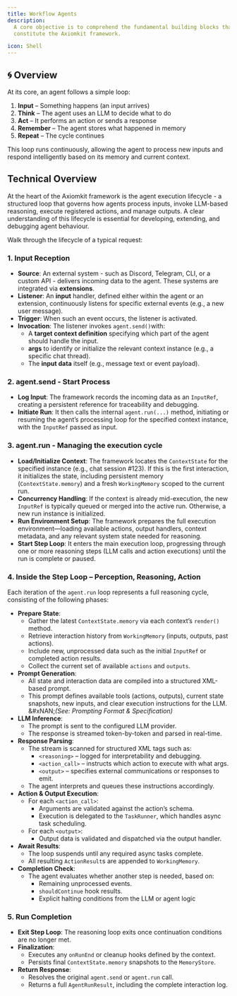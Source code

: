 ```yaml
---
title: Workflow Agents
description: 
  A core objective is to comprehend the fundamental building blocks that
  constitute the Axiomkit framework.

icon: Shell
---
```

## 🌀 Overview

At its core, an agent follows a simple loop:

1. **Input** – Something happens (an input arrives)
2. **Think** – The agent uses an LLM to decide what to do
3. **Act** – It performs an action or sends a response
4. **Remember** – The agent stores what happened in memory
5. **Repeat** – The cycle continues

This loop runs continuously, allowing the agent to process new inputs and respond intelligently based on its memory and current context.

## Technical Overview

At the heart of the Axiomkit framework is the agent execution lifecycle - a structured loop that governs how agents process inputs, invoke LLM-based reasoning, execute registered actions, and manage outputs. A clear understanding of this lifecycle is essential for developing, extending, and debugging agent behaviour.

Walk through the lifecycle of a typical request:

### 1. Input Reception

* **Source**: An external system - such as Discord, Telegram, CLI, or a custom API - delivers incoming data to the agent. These systems are integrated via **extensions**.
* **Listener**: An **input** handler, defined either within the agent or an extension, continuously listens for specific external events (e.g., a new user message).
* **Trigger**: When such an event occurs, the listener is activated.
* **Invocation**: The listener invokes `agent.send()`with:
  * A **target context definition** specifying which part of the agent should handle the input.
  * **args** to identify or initialize the relevant context instance (e.g., a specific chat thread).
  * The **input data** itself (e.g., message text or event payload).

### 2. agent.send - Start Process

* **Log Input**: The framework records the incoming data as an `InputRef`, creating a persistent reference for traceability and debugging.
* **Initiate Run**: It then calls the internal `agent.run(...)` method, initiating or resuming the agent’s processing loop for the specified context instance, with the `InputRef` passed as input.

### 3. agent.run - Managing the execution cycle

* **Load/Initialize Context**: The framework locates the `ContextState` for the specified instance (e.g., chat session #123). If this is the first interaction, it initializes the state, including persistent memory (`ContextState.memory`) and a fresh `WorkingMemory` scoped to the current run.
* **Concurrency Handling**: If the context is already mid-execution, the new `InputRef` is typically queued or merged into the active run. Otherwise, a new run instance is initialized.
* **Run Environment Setup**: The framework prepares the full execution environment—loading available actions, output handlers, context metadata, and any relevant system state needed for reasoning.
* **Start Step Loop**: It enters the main execution loop, progressing through one or more reasoning steps (LLM calls and action executions) until the run is complete or paused.

### 4. Inside the Step Loop – Perception, Reasoning, Action

Each iteration of the `agent.run` loop represents a full reasoning cycle, consisting of the following phases:

* **Prepare State**:
  * Gather the latest `ContextState.memory` via each context’s `render()` method.
  * Retrieve interaction history from `WorkingMemory` (inputs, outputs, past actions).
  * Include new, unprocessed data such as the initial `InputRef` or completed action results.
  * Collect the current set of available `actions` and `outputs`.
* **Prompt Generation**:
  * All state and interaction data are compiled into a structured XML-based prompt.
  * This prompt defines available tools (actions, outputs), current state snapshots, new inputs, and clear execution instructions for the LLM.\
    &#xNAN;_(See: Prompting Format & Specification)_
* **LLM Inference**:
  * The prompt is sent to the configured LLM provider.
  * The response is streamed token-by-token and parsed in real-time.
* **Response Parsing**:
  * The stream is scanned for structured XML tags such as:
    * `<reasoning>` – logged for interpretability and debugging.
    * `<action_call>` – instructs which action to execute with what args.
    * `<output>` – specifies external communications or responses to emit.
  * The agent interprets and queues these instructions accordingly.
* **Action & Output Execution**:
  * For each `<action_call>`:
    * Arguments are validated against the action’s schema.
    * Execution is delegated to the `TaskRunner`, which handles async task scheduling.
  * For each `<output>`:
    * Output data is validated and dispatched via the output handler.
* **Await Results**:
  * The loop suspends until any required async tasks complete.
  * All resulting `ActionResult`s are appended to `WorkingMemory`.
* **Completion Check**:
  * The agent evaluates whether another step is needed, based on:
    * Remaining unprocessed events.
    * `shouldContinue` hook results.
    * Explicit halting conditions from the LLM or agent logic

### &#x20;5. Run Completion

* **Exit Step Loop**: The reasoning loop exits once continuation conditions are no longer met.
* **Finalization**:
  * Executes any `onRunEnd` or cleanup hooks defined by the context.
  * Persists final `ContextState.memory` snapshots to the `MemoryStore`.
* **Return Response**:
  * Resolves the original `agent.send` or `agent.run` call.
  * Returns a full `AgentRunResult`, including the complete interaction log.
